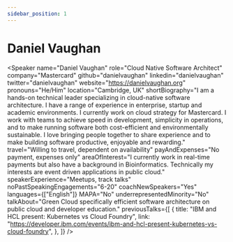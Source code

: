 ```yaml
---
sidebar_position: 1
---
```



# Daniel Vaughan

<Speaker
  name="Daniel Vaughan"
  role="Cloud Native Software Architect"
  company="Mastercard"
  github="danielvaughan"
  linkedin="danielvaughan"
  twitter="danielvaughan"
  website="https://danielvaughan.org"
  pronouns="He/Him"
  location="Cambridge, UK"
  shortBiography="I am a hands-on technical leader specializing in cloud-native software architecture. I have a range of experience in enterprise, startup and academic environments. I currently work on cloud strategy for Mastercard. 
                  I work with teams to achieve speed in development, simplicity in operations, and to make running software both cost-efficient and environmentally sustainable.
                  I love  bringing people together to share experience and to make building software productive, enjoyable and rewarding."
  travel="Willing to travel, dependent on availability"
  payAndExpenses="No payment, expenses only"
  areaOfInterest="I currently work in real-time payments but also have a background in Bioinformatics. Technically my interests are event driven applications in public cloud."
  speakerExperience="Meetups, track talks"
  noPastSpeakingEngagements="6-20"
  coachNewSpeakers="Yes"
  languages={["English"]}
  MAPA="No"
  underrepresentedMinority="No"
  talkAbout="Green Cloud specifically efficient software architecture on public cloud and developer education."
  previousTalks={[
    {
      title: "IBM and HCL present: Kubernetes vs Cloud Foundry",
      link: "https://developer.ibm.com/events/ibm-and-hcl-present-kubernetes-vs-cloud-foundry",
    },
  ]}
/>
